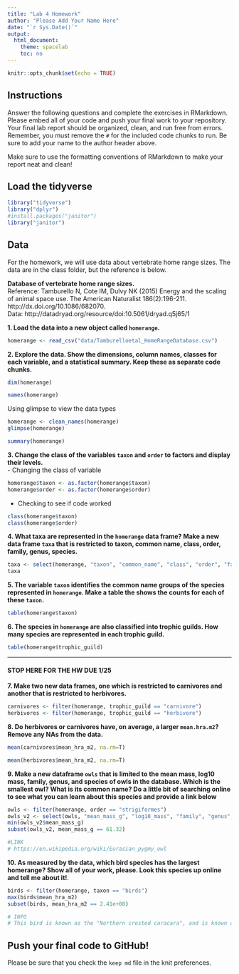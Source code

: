 ```yaml
---
title: "Lab 4 Homework"
author: "Please Add Your Name Here"
date: "`r Sys.Date()`"
output:
  html_document:
    theme: spacelab
    toc: no
---
```


```r
knitr::opts_chunk$set(echo = TRUE)
```

## Instructions
Answer the following questions and complete the exercises in RMarkdown. Please embed all of your code and push your final work to your repository. Your final lab report should be organized, clean, and run free from errors. Remember, you must remove the `#` for the included code chunks to run. Be sure to add your name to the author header above.  

Make sure to use the formatting conventions of RMarkdown to make your report neat and clean!  

## Load the tidyverse
```r
library("tidyverse")
library("dplyr")
#install.packages("janitor")
library("janitor")
```

## Data
For the homework, we will use data about vertebrate home range sizes. The data are in the class folder, but the reference is below.  

**Database of vertebrate home range sizes.**  
Reference: Tamburello N, Cote IM, Dulvy NK (2015) Energy and the scaling of animal space use. The American Naturalist 186(2):196-211. http://dx.doi.org/10.1086/682070.  
Data: http://datadryad.org/resource/doi:10.5061/dryad.q5j65/1  

**1. Load the data into a new object called `homerange`.**
```r
homerange <- read_csv("data/Tamburelloetal_HomeRangeDatabase.csv")
```

**2. Explore the data. Show the dimensions, column names, classes for each variable, and a statistical summary. Keep these as separate code chunks.**  
```r
dim(homerange)
```

```r
names(homerange)
```
Using glimpse to view the data types
```r
homerange <- clean_names(homerange)
glimpse(homerange)
```

```r
summary(homerange)
```

**3. Change the class of the variables `taxon` and `order` to factors and display their levels.**  
- Changing the class of variable
```r
homerange$taxon <- as.factor(homerange$taxon)
homerange$order <- as.factor(homerange$order)
```
- Checking to see if code worked
```r
class(homerange$taxon)
class(homerange$order)
```


**4. What taxa are represented in the `homerange` data frame? Make a new data frame `taxa` that is restricted to taxon, common name, class, order, family, genus, species.**  
```r
taxa <- select(homerange, "taxon", "common_name", "class", "order", "family", "genus", "species")
taxa
```

**5. The variable `taxon` identifies the common name groups of the species represented in `homerange`. Make a table the shows the counts for each of these `taxon`.**  
```r
table(homerange$taxon)
```

**6. The species in `homerange` are also classified into trophic guilds. How many species are represented in each trophic guild.**  
```r
table(homerange$trophic_guild)
```
****************************************
#### STOP HERE FOR THE HW DUE 1/25 ####




**7. Make two new data frames, one which is restricted to carnivores and another that is restricted to herbivores.**  
```r
carnivores <- filter(homerange, trophic_guild == "carnivore")
herbivores <- filter(homerange, trophic_guild == "herbivore")
```

**8. Do herbivores or carnivores have, on average, a larger `mean.hra.m2`? Remove any NAs from the data.**  
```r
mean(carnivores$mean_hra_m2, na.rm=T)
```

```r
mean(herbivores$mean_hra_m2, na.rm=T)
```

**9. Make a new dataframe `owls` that is limited to the mean mass, log10 mass, family, genus, and species of owls in the database. Which is the smallest owl? What is its common name? Do a little bit of searching online to see what you can learn about this species and provide a link below** 
```r
owls <- filter(homerange, order == "strigiformes") 
owls_v2 <- select(owls, "mean_mass_g", "log10_mass", "family", "genus", "species")
min(owls_v2$mean_mass_g)
subset(owls_v2, mean_mass_g == 61.32)

#LINK
# https://en.wikipedia.org/wiki/Eurasian_pygmy_owl
```

**10. As measured by the data, which bird species has the largest homerange? Show all of your work, please. Look this species up online and tell me about it!**.  
```r
birds <- filter(homerange, taxon == "birds")
max(birds$mean_hra_m2)
subset(birds, mean_hra_m2 == 2.41e+08)

# INFO
# This bird is known as the "Northern crested caracara", and is known as an carnivous ground scavanger. It displays vulture-like feeding habits. It's main habitat comprises of Central and South America, and it is a low conservation concern.
```

## Push your final code to GitHub!
Please be sure that you check the `keep md` file in the knit preferences.   